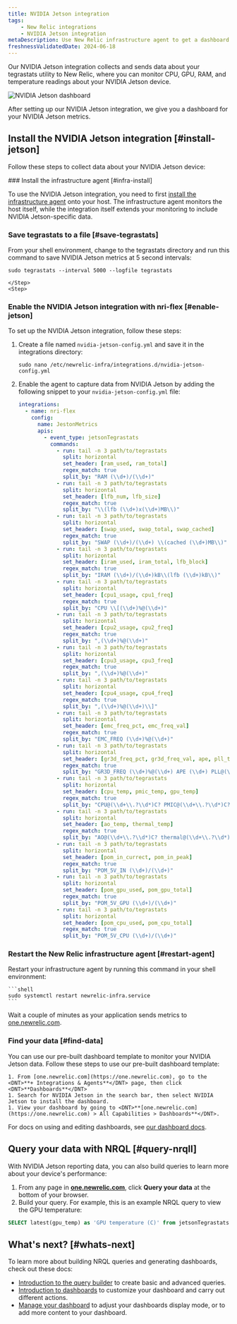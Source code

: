 ```yaml
---
title: NVIDIA Jetson integration
tags:
    - New Relic integrations
    - NVIDIA Jetson integration
metaDescription: Use New Relic infrastructure agent to get a dashboard with metrics from your NVIDIA Jetson.
freshnessValidatedDate: 2024-06-18
---
```



Our NVIDIA Jetson integration collects and sends data about your tegrastats utility to New Relic, where you can monitor CPU, GPU, RAM, and temperature readings about your NVIDIA Jetson device. 

<img
    title="NVIDIA Jetson dashboard"
    alt="NVIDIA Jetson dashboard"
    src={jetsonDashboard}
/>
<figcaption>
After setting up our NVIDIA Jetson integration, we give you a dashboard for your NVIDIA Jetson metrics. 
</figcaption>

## Install the NVIDIA Jetson integration [#install-jetson]

Follow these steps to collect data about your NVIDIA Jetson device:

<Steps>
    <Step>
### Install the infrastructure agent [#infra-install]

To use the NVIDIA Jetson integration, you need to first [install the infrastructure agent](/docs/infrastructure/install-infrastructure-agent/get-started/install-infrastructure-agent-new-relic/) onto your host. The infrastructure agent monitors the host itself, while the integration itself extends your monitoring to include NVIDIA Jetson-specific data.
    </Step>
    <Step>
### Save tegrastats to a file [#save-tegrastats]

From your shell environment, change to the tegrastats directory and run this command to save NVIDIA Jetson metrics at 5 second intervals:

```shell
sudo tegrastats --interval 5000 --logfile tegrastats
```    
    </Step>
    <Step>

### Enable the NVIDIA Jetson integration with nri-flex [#enable-jetson]

To set up the NVIDIA Jetson integration, follow these steps:

1. Create a file named `nvidia-jetson-config.yml` and save it in the integrations directory:

    ```shell
    sudo nano /etc/newrelic-infra/integrations.d/nvidia-jetson-config.yml
    ```

2. Enable the agent to capture data from NVIDIA Jetson by adding the following snippet to your `nvidia-jetson-config.yml` file:

    ```yml
    integrations:
      - name: nri-flex
        config:
          name: JestonMetrics
          apis:
            - event_type: jetsonTegrastats
              commands:
                - run: tail -n 3 path/to/tegrastats
                  split: horizontal
                  set_header: [ram_used, ram_total]
                  regex_match: true
                  split_by: "RAM (\\d+)/(\\d+)"
                - run: tail -n 3 path/to/tegrastats
                  split: horizontal
                  set_header: [lfb_num, lfb_size]
                  regex_match: true
                  split_by: "\\(lfb (\\d+)x(\\d+)MB\\)"
                - run: tail -n 3 path/to/tegrastats
                  split: horizontal
                  set_header: [swap_used, swap_total, swap_cached]
                  regex_match: true
                  split_by: "SWAP (\\d+)/(\\d+) \\(cached (\\d+)MB\\)" 
                - run: tail -n 3 path/to/tegrastats
                  split: horizontal
                  set_header: [iram_used, iram_total, lfb_block]
                  regex_match: true
                  split_by: "IRAM (\\d+)/(\\d+)kB\\(lfb (\\d+)kB\\)"        
                - run: tail -n 3 path/to/tegrastats
                  split: horizontal
                  set_header: [cpu1_usage, cpu1_freq]
                  regex_match: true
                  split_by: "CPU \\[(\\d+)%@(\\d+)" 
                - run: tail -n 3 path/to/tegrastats
                  split: horizontal
                  set_header: [cpu2_usage, cpu2_freq]
                  regex_match: true
                  split_by: ",(\\d+)%@(\\d+)" 
                - run: tail -n 3 path/to/tegrastats
                  split: horizontal
                  set_header: [cpu3_usage, cpu3_freq]
                  regex_match: true
                  split_by: ",(\\d+)%@(\\d+)" 
                - run: tail -n 3 path/to/tegrastats
                  split: horizontal
                  set_header: [cpu4_usage, cpu4_freq]
                  regex_match: true
                  split_by: ",(\\d+)%@(\\d+)\\]"       
                - run: tail -n 3 path/to/tegrastats
                  split: horizontal
                  set_header: [emc_freq_pct, emc_freq_val]
                  regex_match: true
                  split_by: "EMC_FREQ (\\d+)%@(\\d+)"
                - run: tail -n 3 path/to/tegrastats
                  split: horizontal
                  set_header: [gr3d_freq_pct, gr3d_freq_val, ape, pll_temp]
                  regex_match: true
                  split_by: "GR3D_FREQ (\\d+)%@(\\d+) APE (\\d+) PLL@(\\d+)C" 
                - run: tail -n 3 path/to/tegrastats
                  split: horizontal
                  set_header: [cpu_temp, pmic_temp, gpu_temp]
                  regex_match: true
                  split_by: "CPU@(\\d+\\.?\\d*)C? PMIC@(\\d+\\.?\\d*)C? GPU@(\\d+\\.?\\d*)C?"
                - run: tail -n 3 path/to/tegrastats
                  split: horizontal
                  set_header: [ao_temp, thermal_temp]
                  regex_match: true
                  split_by: "AO@(\\d+\\.?\\d*)C? thermal@(\\d+\\.?\\d*)C?"
                - run: tail -n 3 path/to/tegrastats
                  split: horizontal
                  set_header: [pom_in_currect, pom_in_peak]
                  regex_match: true
                  split_by: "POM_5V_IN (\\d+)/(\\d+)"
                - run: tail -n 3 path/to/tegrastats
                  split: horizontal
                  set_header: [pom_gpu_used, pom_gpu_total]
                  regex_match: true
                  split_by: "POM_5V_GPU (\\d+)/(\\d+)"   
                - run: tail -n 3 path/to/tegrastats
                  split: horizontal
                  set_header: [pom_cpu_used, pom_cpu_total]
                  regex_match: true
                  split_by: "POM_5V_CPU (\\d+)/(\\d+)"            
    ```
    </Step>
    <Step>


### Restart the New Relic infrastructure agent [#restart-agent]

Restart your infrastructure agent by running this command in your shell environment:

    ```shell
    sudo systemctl restart newrelic-infra.service
    ```

Wait a couple of minutes as your application sends metrics to [one.newrelic.com](https://one.newrelic.com).        
    </Step>
    <Step>

### Find your data [#find-data]

You can use our pre-built dashboard template to monitor your NVIDIA Jetson  data. Follow these steps to use our pre-built dashboard template:

    1. From [one.newrelic.com](https://one.newrelic.com), go to the <DNT>**+ Integrations & Agents**</DNT> page, then click <DNT>**Dashboards**</DNT>
    1. Search for NVIDIA Jetson in the search bar, then select NVIDIA Jetson to install the dashboard.
    1. View your dashboard by going to <DNT>**[one.newrelic.com](https://one.newrelic.com) > All Capabilities > Dashboards**</DNT>.

For docs on using and editing dashboards, see [our dashboard docs](/docs/query-your-data/explore-query-data/dashboards/introduction-dashboards).
    </Step>
</Steps>

## Query your data with NRQL [#query-nrqll]

With NVIDIA Jetson reporting data, you can also build queries to learn more about your device's performance:

1. From any page in **[one.newrelic.com](https://one.newrelic.com)**, click **Query your data** at the bottom of your browser. 
1. Build your query. For example, this is an example NRQL query to view the GPU temperature:

  ```sql
  SELECT latest(gpu_temp) as 'GPU temperature (C)' from jetsonTegrastats 
  ```    

## What's next? [#whats-next]

To learn more about building NRQL queries and generating dashboards, check out these docs:

* [Introduction to the query builder](/docs/query-your-data/explore-query-data/query-builder/introduction-query-builder) to create basic and advanced queries.
* [Introduction to dashboards](/docs/query-your-data/explore-query-data/dashboards/introduction-dashboards) to customize your dashboard and carry out different actions.
* [Manage your dashboard](/docs/query-your-data/explore-query-data/dashboards/manage-your-dashboard) to adjust your dashboards display mode, or to add more content to your dashboard.
